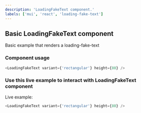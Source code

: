 ---
description: 'LoadingFakeText component.'
labels: ['mui', 'react', 'loading-fake-text']
---


## Basic LoadingFakeText component

Basic example that renders a loading-fake-text

### Component usage

```js
<LoadingFakeText variant={'rectangular'} height={80} />
```

### Use this live example to interact with LoadingFakeText component

Live example:

```js live
<LoadingFakeText variant={'rectangular'} height={80} />
```
